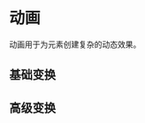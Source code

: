 
# 动画

动画用于为元素创建复杂的动态效果。

## 基础变换

<Cards num={1}>
    <Cards.Card
        title="Transform"
        description="Transform"
        href="./animation/transform"
        arrow
    />
</Cards>

## 高级变换

<Cards num={1}>
    <Cards.Card
        title="Advanced Transform"
        description="Advanced Transform"
        href="./animation/advanced-transform"
        arrow
    />
</Cards>

